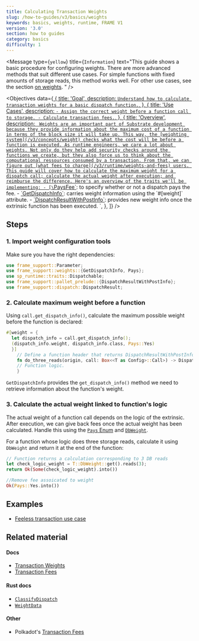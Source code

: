 ```yaml
---
title: Calculating Transaction Weights
slug: /how-to-guides/v3/basics/weights
keywords: basics, weights, runtime, FRAME V1
version: '3.0'
section: how to guides
category: basics
difficulty: 1
---
```


<Message
  type={`yellow`}
  title={`Information`}
  text="This guide shows a basic procedure for configuring weights. There are more
    advanced methods that suit different use cases. For simple functions with fixed amounts
    of storage reads, this method works well. For other use cases, see the section
    [on weights](/how-to-guides/v3/weights/calculate-fees).
    "
/>

<Objectives
  data={[
    {
      title: 'Goal',
      description: `
        Understand how to calculate transaction weights for a basic dispatch function.
      `,
    },
    {
      title: 'Use Cases',
      description: `
        - Assign the correct weight before a function call to storage.
        - Calculate transaction fees.
      `,
    },
    {
      title: 'Overview',
      description: `
        Weights are an important part of Substrate development because they provide information about the maximum cost of a function in terms of the block size it will take up.
        This way, the [weighting system](/v3/concepts/weight) checks what the cost will be before a function is executed.
        As runtime engineers, we care a lot about weights.
        Not only do they help add security checks around the functions we create, but they also force us to think about the computational ressources consumed by a transaction.
        From that, we can figure out [what fees to charge](/v3/runtime/weights-and-fees) users.
        This guide will cover how to calculate the maximum weight for a dispatch call; calculate the actual weight after execution; and reimburse the difference.
        Here's an overview of the traits we'll be implementing:
        - [\`PaysFee\`](/rustdocs/latest/frame_support/weights/trait.PaysFee.html): to specify whether or not a dispatch pays the fee.
        - [\`GetDispatchInfo\`](/rustdocs/latest/frame_support/weights/trait.GetDispatchInfo.html): carries weight information using the \`#[weight]\` attribute.
        - [\`DispatchResultWithPostInfo\`](/rustdocs/latest/frame_support/dispatch/type.DispatchResultWithPostInfo.html): provides new weight info once the extrinsic function has been executed.
	    `,
    },
  ]}
/>

## Steps

### 1. Import weight configuration tools

Make sure you have the right dependencies:

```rust
use frame_support::Parameter;
use frame_support::weights::{GetDispatchInfo, Pays};
use sp_runtime::traits::Dispatchable;
use frame_support::pallet_prelude::{DispatchResultWithPostInfo};
use frame_support::dispatch::DispatchResult;
```

### 2. Calculate maximum weight before a function

Using `call.get_dispatch_info()`, calculate the maximum possible weight before the function is declared:

```rust
#[weight = {
  let dispatch_info = call.get_dispatch_info();
  (dispatch_info.weight, dispatch_info.class, Pays::Yes)
  }]
    // Define a function header that returns DispatchResultWithPostInfo.
    fn do_three_reads(origin, call: Box<<T as Config>::Call>) -> DispatchResultWithPostInfo {
    // Function logic.
    }
```

`GetDispatchInfo` provides the `get_dispatch_info()` method we need to retrieve information about the function's weight.

### 3. Calculate the actual weight linked to function's logic

The actual weight of a function call depends on the logic of the extrinsic.
After execution, we can give back fees once the actual weight has been calculated.
Handle this using the [`Pays` Enum][pays-rustdocs] and [`DbWeight`][dbweight-rustdocs].

For a function whose logic does three storage reads, calculate it using `DbWeight` and return it at the end of the function:

```rust
// Function returns a calculation corresponding to 3 DB reads
let check_logic_weight = T::DbWeight::get().reads(3);
return Ok(Some(check_logic_weight).into())

//Remove fee assoicated to weight
Ok(Pays::Yes.into())
```

## Examples

- [Feeless transaction use case](https://github.com/shawntabrizi/substrate-feeless-token-factory#user-story)

## Related material

#### Docs

- [Transaction Weights](/v3/concepts/weight)
- [Transaction Fees](/v3/runtime/weights-and-fees)

#### Rust docs

- [`ClassifyDispatch`](/rustdocs/latest/frame_support/weights/trait.ClassifyDispatch.html)
- [`WeightData`](/rustdocs/latest/frame_support/weights/trait.WeighData.html)

#### Other

- Polkadot's [Transaction Fees](https://wiki.polkadot.network/docs/en/learn-transaction-fees)

[pays-rustdocs]: /rustdocs/latest/frame_support/weights/enum.Pays.html
[dbweight-rustdocs]: /rustdocs/latest/frame_system/pallet/trait.Config.html#associatedtype.DbWeight
